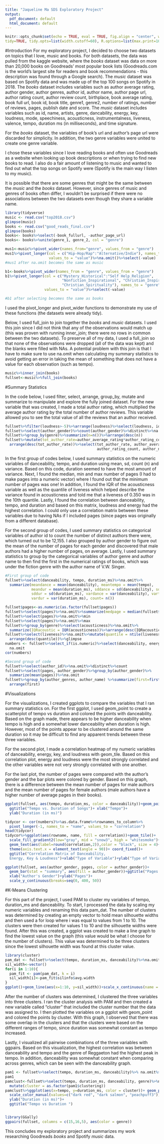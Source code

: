 ```yaml
---
title: "Jaqueline Ma SDS Exploratory Project"
output:
  pdf_document: default
  html_document: default
---
```


```r
knitr::opts_chunk$set(echo = TRUE, eval = TRUE, fig.align = "center", warning = F, message = F,
tidy=TRUE, tidy.opts=list(width.cutoff=60), R.options=list(max.print=100))
```

#Introduction
For my exploratory project, I decided to choose two datasets on topics that I love, music and books. For both datasets, the data was pulled from the kaggle website, where the *books* dataset was data on more than 20,000 books on Goodreads' most popular book lists (Goodreads.com is the world's largest site for readers and book recommendations - this description was found through a Google search). The *music* dataset was based on Spotify data and was made up of the top 100 songs on Spotify in 2018. The *books* dataset includes variables such as author average rating, author gender, author genres, author id, author name, author page url, author rating count, author review count, birthplace, book average rating, book full url, book id, book title, genre1, genre2, number of ratings, number of reviews, pages, publish date and score. The *music* dataset includes variables such as id, name, artists, genre, dancability, energy, key, loudness, mode, speechiness, acousticness, instrumentalness, liveness, valence, tempo, duration ms (in milliseconds), and time signature. 

For the *books* dataset, the variables of book's url and author's page url were discarded for simplicity. In addition, the two genre variables were united to create one genre variable.

I chose these variables since I love reading books and often use Goodreads as a website when looking up book descriptions or when trying to find new books to read. I also do a fair amount of listening to music and wanted to find out what the top songs on Spotify were (Spotify is the main way I listen to my music). 

It is possible that there are some genres that might be the same between the *music* and the *books* dataset. However, since genres of music and genres of books often differ, I wouldn't be surprised if there were no associations between the two datasets even though they share a variable name.  


```r
  
library(tidyverse)
music <- read.csv("top2018.csv")
glimpse(music)
books <- read.csv("good_reads_final.csv")
glimpse(books)
books<- books%>%select(-book_fullurl, -author_page_url)
books<- books%>%unite(genre_1, genre_2, col = "genre")

mus1<-music%>%pivot_wider(names_from="genre", values_from = "genre")
mus1%>%pivot_longer(col = c("Hip-Hop/Rap":"Alternative/Indie"), names_to = "genre",  
                    values_to = "value")%>%na.omit()%>%select(-value)
#mus1 after na.omit becomes the same as music

b1<-books%>%pivot_wider(names_from = "genre", values_from = "genre")
b1%>%pivot_longer(col = c("Mystery_Historical":"Self Help_Religion",  
                          "Nonfiction_Inspirational", "Christian_Inspirational",  
                          "Christian_Spirituality"), names_to = "genre",  
                  values_to = "value")%>%select(-value)

#b1 after selecting becomes the same as books

```
I used the pivot_longer and pivot_wider functions to demonstrate my use of these functions (the datasets were already tidy). 

Below, I used full_join to join together the *books* and *music* datasets. I used this join since I did not think that any of the observations would match up (this was proven with running inner_join; there were no rows in common between the two datasets). To preserve all of my data, I used a full_join so that none of the observations were dropped (all of the data was kept) and the blanks were filled with NAs. A potential problem with this join is that I have to make sure to use na.omit when calculating my summary statistics to avoid getting an error in taking the mean of something that does not have a value for each observation (such as tempo). 

```R
music%>%inner_join(books)
fullset<-music%>%full_join(books)
```

#Summary Statistics

In the code below, I used filter, select, arrange, group_by, mutate and summarize to manipulate and explore the fully joined dataset. For the new variable that was created, I made a total author rating, which multiplied the average author rating by the total number of author reviews. This variable allowed you to see the total value of all the reviews that an author received.  

```R
fullset%>%filter(loudness>-5)%>%arrange(loudness)%>%select(loudness, id, name)%>%glimpse()
fullset%>%select(author_gender)%>%count(author_gender)%>%distinct%>%na.omit
fullset%>%group_by(genre)%>%summarize(n=n())%>%arrange(desc(n))
fullset%>%mutate(tot_author_rate=author_average_rating*author_rating_count) %>%  
  arrange(desc(tot_author_rate))%>%select(tot_author_rate, author_average_rating,  
                                          author_rating_count, author_name)%>%glimpse()

```
In the first group of codes below, I used summary statistics on the numeric variables of danceability, tempo, and duration using mean, sd, count (n) and variance. Based on this code, duration seemed to have the most amount of variance. Next, I found the median, min and max number of pages (I had to make pages into a numeric vector) where I found out that the minimum number of pages was one! In addition, I found the IQR of the acousticness variable as well as the quantile of liveness which helped describe the variance found in acousticness and told me that a liveness of 0.350 was in the 10th quantile. Lastly, I found the correlation between danceability, tempo, and duration and based on this matrix, loudness and energy had the highest correlation. I could only use a correlation matrix between these variables due to having NAs if I included pages (since pages was originally from a different database).

For the second group of codes, I used summary statistics on categorical variables of author id to count the number of distinct authors there were, which turned out to be 12,155. I also grouped by author gender to figure out the mean of the number of pages for each gender and discovered that male authors had a higher number of pages, on average. Lastly, I used summary statistics to group by the categorical variables of author genre and author name to then find the first in the numerical ratings of books, which was under the fiction genre with the author name of V.W. Singer.  


```R
#First group of code
fullset%>%select(danceability, tempo, duration_ms)%>%na.omit%>%  
  summarize(meandance = mean(danceability), meantempo = mean(tempo),  
            meandur = mean(duration_ms), sddance = sd(danceability), sdtempo = sd(tempo),  
            sddur = sd(duration_ms), vardance = var(danceability), vartempo = var(tempo),  
            vardur = var(duration_ms), count= n())

fullset$pages<-as.numeric(as.factor(fullset$pages))
fullset%>%select(pages)%>%na.omit%>%summarize(medpage = median(fullset$pages, na.rm=T))
fullset%>%select(pages)%>%na.omit%>%min
fullset%>%select(pages)%>%na.omit%>%max
fullset%>%group_by(genre)%>%select(acousticness)%>%na.omit%>%  
  summarize(IQRacoustic = IQR(acousticness))%>%arrange(desc(IQRacoustic))
fullset%>%select(liveness)%>%na.omit%>%mutate(quantile = ntile(liveness, seq(10)))%>%  
  arrange(desc(quantile))%>%glimpse
numbers <- fullset%>%select_if(is.numeric)%>%select(danceability, energy, key, loudness)%>%  
  na.omit
cor(numbers)

#Second group of code
fullset%>%select(author_id)%>%na.omit%>%distinct%>%count
fullset%>%select(pages, author_gender)%>%group_by(author_gender)%>%  
  summarize(mean(pages))%>%na.omit
fullset%>%group_by(author_genres, author_name) %>%summarize(first=first(num_ratings))%>%  
  arrange(first)
```
#Visualizations

For the visualizations, I created ggplots to compare the variables that I ran summary statistics on. For the first ggplot, I used geom_point to create a scatterplot of tempo vs duration and colored the points with danceability. Based on the graph made, there appears to be higher danceability when tempo is high and a somewhat lower danceability when duration is high. However, most of the points appear to be clustered around the same duration so it may be difficult to find any apparent trends between these three variables.

For the second plot, I made a correlation heatmap of my numeric variables of danceability, energy, key, and loudness with geom_tile. Based on this correlation plot, energy and loudness were the most strongly correlated and the other variables were not very strongly correlated with one another.

For the last plot, the number of pages were compared with the author's gender and the bar plots were colored by gender. Based on this graph, there is a difference between the mean number of pages for male authors and the mean number of pages for female authors (male authors have a higher number of average pages in their books).  


```R
ggplot(fullset, aes(tempo, duration_ms, color = danceability))+geom_point(alpha=0.75)+  
  ggtitle("Tempo vs. Duration of Songs")+ xlab("Tempo")+  
  ylab("Duration (in ms)")

tidycor <- cor(numbers)%>%as.data.frame%>%rownames_to_column%>%  
  pivot_longer(-1, names_to = "name", values_to = "correlation")
head(tidycor)
tidycor%>%ggplot(aes(rowname, name, fill = correlation))+geom_tile()+  
  scale_fill_gradient2(low="gray", mid = "snow3", high = "whitesmoke")+  
  geom_text(aes(label=round(correlation,2)),color = "black", size = 4)+  
  theme(axis.text.x = element_text(angle = 90))+ coord_fixed()+  
  ggtitle("Correlation Matrix of Danceability,  
  Energy, Key & Loudness")+xlab("Type of Variable")+ylab("Type of Variable")

ggplot(fullset, aes(author_gender, pages, color = author_gender))+  
  geom_bar(stat = "summary", aes(fill = author_gender))+ggtitle("Pages vs. Author Gender")+  
  xlab("Author's Gender")+ylab("Pages")+  
  scale_y_continuous(breaks=seq(0, 400, 50))

```

#K-Means Clustering

For this part of the project, I used PAM to cluster my variables of tempo, duration_ms and danceability. To start, I processed the data by scaling my numeric variables and renaming this data pam_dat. The number of clusters was determined by creating an empty vector to hold mean silhouette widths and then used a for loop where i was equal to values from 1 to 10. The clusters were then created for values 1 to 10 and the silhouette widths were found. After this was created, a ggplot was created to make a line graph to find the lowest value on the graph (this value would be what I choose for the number of clusters). This value was determined to be three clusters since the lowest silhouette width was found at this cluster value.  

```R
library(cluster)
pam_dat <- fullset%>%select(tempo, duration_ms, danceability)%>%na.omit%>%scale
sil_width<-vector()
for(i in 1:10){
  pam_fit <- pam(pam_dat, k = i)
  sil_width[i]<-pam_fit$silinfo$avg.width
}
ggplot()+geom_line(aes(x=1:10, y=sil_width))+scale_x_continuous(name = "k", breaks = 1:10)

```
After the number of clusters was determined, I clustered the three variables into three clusters. I ran the cluster analysis with PAM and then created a new variable called "cluster" that included the cluster number that the data was assigned to. I then plotted the variables on a ggplot with geom_point and colored the points by cluster. With this graph, I observed that there was some overlap in the clusters and that the clusters were based on the different ranges of tempo, since duration was somewhat constant as tempo increased.

Lastly, I visualized all pairwise combinations of the three variables with ggpairs. Based on this visualization, the highest correlation was between danceability and tempo and the genre of Reggaeton had the highest peak in tempo. In addition, danceability was somewhat constant when comparing across genres, which can be seen with the danceability graph.  


```R
pam1 <- fullset%>%select(tempo, duration_ms, danceability)%>% na.omit%>%scale%>%pam(3)
pam1
pamclust<-fullset%>%select(tempo, duration_ms, danceability, genre)%>%na.omit%>%  
  mutate(cluster = as.factor(pam1$clustering))
pamclust%>%ggplot(aes(x=tempo, y=duration_ms, color = cluster))+ geom_point()+  
  scale_color_manual(values=c("dark red", "dark salmon", "peachpuff3")) +xlab("Tempo")+  
  ylab("Duration (in ms)")+  
  ggtitle("Tempo vs Duration ")


library(GGally)
ggpairs(fullset, columns = c(15,16,5), aes(color = genre))
```
This concludes my exploratory project and summarizes my work researching Goodreads *books* and Spotify *music* data.

